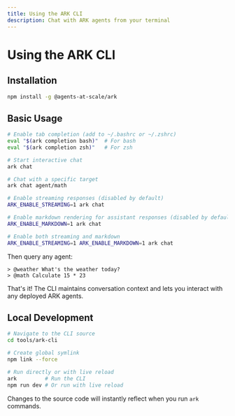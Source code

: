 ```yaml
---
title: Using the ARK CLI
description: Chat with ARK agents from your terminal
---
```


# Using the ARK CLI

## Installation

```bash
npm install -g @agents-at-scale/ark
```

## Basic Usage

```bash
# Enable tab completion (add to ~/.bashrc or ~/.zshrc)
eval "$(ark completion bash)"  # For bash
eval "$(ark completion zsh)"   # For zsh

# Start interactive chat
ark chat

# Chat with a specific target
ark chat agent/math

# Enable streaming responses (disabled by default)
ARK_ENABLE_STREAMING=1 ark chat

# Enable markdown rendering for assistant responses (disabled by default)
ARK_ENABLE_MARKDOWN=1 ark chat

# Enable both streaming and markdown
ARK_ENABLE_STREAMING=1 ARK_ENABLE_MARKDOWN=1 ark chat
```

Then query any agent:

```
> @weather What's the weather today?
> @math Calculate 15 * 23
```

That's it! The CLI maintains conversation context and lets you interact with any deployed ARK agents.

## Local Development

```bash
# Navigate to the CLI source
cd tools/ark-cli

# Create global symlink
npm link --force

# Run directly or with live reload
ark         # Run the CLI
npm run dev # Or run with live reload
```

Changes to the source code will instantly reflect when you run `ark` commands.